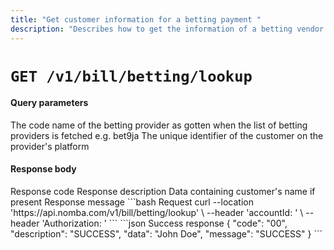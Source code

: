 ```yaml
---
title: "Get customer information for a betting payment "
description: "Describes how to get the information of a betting vendor's customer"
---
```


# `GET /v1/bill/betting/lookup`

#### Query parameters

<ParamField query="providerId" type="string">
    The code name of the betting provider as gotten when the list of betting providers is fetched e.g. bet9ja
</ParamField>

<ParamField query="customerId" type="string">
    The unique identifier of the customer on the provider's platform
</ParamField>

#### Response body

<ResponseField name="code" type="string" required>
    Response code
</ResponseField>

<ResponseField name="description" type="string" required>
    Response description
</ResponseField>

<ResponseField name="data" type="string" required>
    Data containing customer's name if present
</ResponseField>

<ResponseField name="message" type="string" required>
    Response message
</ResponseField>

<RequestExample>
    ```bash Request
    curl --location 'https://api.nomba.com/v1/bill/betting/lookup' \
    --header 'accountId: <accountId>' \
    --header 'Authorization: <token>'
        ```
</RequestExample>

<ResponseExample>
    ```json Success response
    {
        "code": "00",
        "description": "SUCCESS",
        "data": "John Doe",
        "message": "SUCCESS"
    }
    ```
</ResponseExample>

